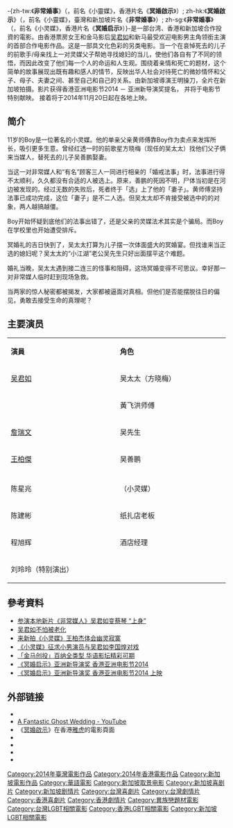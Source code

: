 {{noteTA
|T=zh-tw:非常婚事; zh-hk:冥婚啟示; zh-sg:非常婚事;
|1=zh-tw:非常婚事; zh-hk:冥婚啟示; zh-sg:非常婚事;
}}

{{Infobox Film
| name =  非常婚事
| original_name = ''A Fantastic Ghost Wedding'''''
| image = A Fantastic Ghost Wedding (TW DVD cover).jpg
| caption = 臺灣版DVD封面
| director = 王明
| producer = 吴慧芬<br/>廖永丰
| writer = 王明<br/>何永霖
| starring = [[吳君如|吳君如]]<br/>{{Link-en|李国煌|Mark Lee (Singaporean actor)}}<br/>[[詹瑞文|詹瑞文]]<br/>[[王柏傑|王柏傑]]
| music = 张顺康
| endtheme  = 吳君如〈是你讓我心動〉(華語)<br/>吳君如〈朝朝暮暮〉(粵語)
| cinematography = 刘财富
| editing = 严文忠<br/>邝志良
| released = {{flagicon|SIN}}　{{film date|2014|11|20}}<br/>{{flagicon|HK}}　{{film date|2014|12|4}}<br/>{{flagicon|MYS}}{{flagicon|BRN}}　2015年1月1日
| runtime = 97 分鐘
| country = {{台灣電影產地}}<br>{{香港電影產地}}<br>{{新加坡電影產地}}
| language = 华语<br>粵语<br>英语
| cn_name = 非常婚事
| tw_name = 非常婚事
| hk_name = 小靈媒<br>冥婚啟示
| sg_name = 非常婚事
}}

-{zh-tw:《'''非常婚事'''》（{{lang-en|''A Fantastic Ghost Wedding''}}，前名《小靈媒》{{lang|en|''Little Medium Boy''}}，香港片名《'''冥婚啟示'''》{{lang|en|'''''Revelation of Ghost Marriage'''''}}）; zh-hk:《'''冥婚啟示'''》（{{lang-en|''Revelation of Ghost Marriage''}}，前名《小靈媒》{{lang|en|''Little Medium Boy''}}，臺灣和新加坡片名《'''非常婚事'''》{{lang|en|'''''A Fantastic Ghost Wedding'''''}}）; zh-sg:《'''非常婚事'''》（{{lang-en|''A Fantastic Ghost Wedding''}}，前名《小灵媒》{{lang|en|''Little Medium Boy''}}，香港片名《'''冥婚启示'''》{{lang|en|'''''Revelation of Ghost Marriage'''''}}）}-是一部台湾、香港和新加坡合作投資的電影。由香港票房女王和金马影后[[吴君如|吴君如]]和新马最受欢迎电影男主角{{Link-en|李国煌|Mark Lee (Singaporean actor)}}领銜主演的首部合作电影作品。这是一部具文化色彩的另类电影。当一个在哀悼死去的儿子的前歌手/母亲找上一对灵媒父子帮她寻找媳妇的当儿，使他们各自有了不同的领悟，而因此改变了他们每一个人的命运和人生观。围绕着亲情和死亡的题材，这个简单的故事展现出既有趣和感人的情节，反映出华人社会对待死亡的微妙情怀和父子、母子、夫妻之间、甚至自己和自己的关系。由新加坡導演王明操刀，全片在新加坡拍摄。影片获得香港亚洲电影节2014 － 亚洲新导演奖提名， 并将于电影节特别献映。 接着将于2014年11月20日起在各地上映。

==简介==
11岁的Boy是一位著名的小灵媒。他的单亲父亲黄师傅靠Boy作为卖点来发挥所长，吸引更多生意。曾经红透一时的前歌星方晓梅（现任的吴太太）找他们父子俩来当媒人，替死去的儿子吴善鹏娶妻。

当这一对非常媒人和“有名”顾客三人一同进行相亲的「婚戒法事」时，法事进行得不太顺利，久久都没有合适的人被选上。原来，善鹏的死因不明，尸体当初是在河边被发现的。经过无数的失败后，死者终于「选」上了他的「妻子」。黄师傅坚持法事已成功完成，这位「妻子」是不二人选。但吴太太却不肯接受被选中的的对象，两人越搞越僵。

Boy开始怀疑到底他们的法事出错了，还是父亲的灵媒法术其实是个骗局。而Boy在学校里也开始遭受排斥。
 
冥婚礼的吉日快到了，吴太太打算为儿子摆一次体面盛大的冥婚宴。但找谁来当正选的媳妇呢？吴太太的“小江湖”老公吴先生只好出面摆平这个难题。

婚礼当晚，吴太太遇到接二连三的怪事和阻碍，这场冥婚变得不可思议。幸好那一对非常媒人临时赶到现场急救。

当两家的惊人秘密都被揭发，大家都被逼面对真相。但他们是否能摆脱往日的偏见，勇敢去接受生命的真理呢？

==主要演员==
{|class="wikitable" style="width:60%"
|- style="background:cornflowerblue; color:white" align=center
|style="width:12%"|'''演員'''||style="width:12%"|'''角色'''
|-
|[[吴君如|吴君如]] ||吴太太（方晓梅）
|-
|{{Link-en|李国煌|Mark Lee (Singaporean actor)}} || 黃飞洪师傅
|-
|[[詹瑞文|詹瑞文]] || 吴先生
|-
|[[王柏傑|王柏傑]] || 吴善鹏
|-
|{{Link-de|肯治·費茲傑羅|Kenji Fitzgerald}} || {{lang|en|Ryan}}
|-
|陈星兆  ||{{lang|en|Boy}}（小灵媒）
|-
|陈建彬  ||纸扎店老板
|-
|程旭辉  ||酒店经理
|-
|刘玲玲（特别演出）||
|}

== 參考資料 ==
*[https://web.archive.org/web/20141007152333/http://showbiz.omy.sg/Showbiz/E-News/story20141004-296741 参演本地新片《非常媒人》吴君如变蔡琴 “上身”]
*[https://web.archive.org/web/20141006081536/http://cnews.cari.com.my/news.php?id=663906 吴君如不怕被老化]
*[http://www.zaobao.com.sg/culture/entertainment/stars/story20130713-227480 来新拍《小灵媒》王柏杰体会幽灵寂寞]
*[http://dev.mypaper.sg/entertainment/xiao-ling-mei-zheng-qiu-xiao-nan-yan-yuan-yu-wu-jun-ru-li-guo-huang-dui-xi-20130423 《小灵媒》征求小男演员与吴君如李国煌对戏]{{dead link|date=2018年5月 |bot=InternetArchiveBot |fix-attempted=yes }}
*[https://web.archive.org/web/20141019011041/http://twent.chinayes.com/Content/20110929/kdza22p6wzq4w.shtml 「金马创投」百纳全类型 华语影坛精彩可期]
*[http://timable.com/zh-cn/event/695788 《冥婚启示》亚洲新导演奖 香港亚洲电影节2014]
*[https://web.archive.org/web/20141012095923/http://www.hkaff.asia/revelationofghostmarriage.html 《冥婚启示》亚洲新导演奖 香港亚洲电影节2014 上映]

== 外部链接 ==
*{{facebook|AFantasticGhostWedding|A Fantastic Ghost Wedding 《非常婚事》}}
*[https://www.youtube.com/channel/UC4Fch7vV4DG1X966QtKUdzw A Fantastic Ghost Wedding - YouTube]
*《[https://hk.movies.yahoo.net/movie/details/25087-冥婚啟示 冥婚啟示]》在香港[[雅虎|雅虎]]的電影頁面{{zh-hk}}
*{{Mtime|218856}}
*{{douban}}
*{{Amg movie|618829}}
*{{imdb title|3460062}}

[[Category:2014年臺灣電影作品|Category:2014年臺灣電影作品]]
[[Category:2014年香港電影作品|Category:2014年香港電影作品]]
[[Category:新加坡電影作品|Category:新加坡電影作品]]
[[Category:華語電影|Category:華語電影]]
[[Category:新加坡取景电影|Category:新加坡取景电影]]
[[Category:新加坡喜剧片|Category:新加坡喜剧片]]
[[Category:新加坡剧情片|Category:新加坡剧情片]]
[[Category:台灣喜劇片|Category:台灣喜劇片]]
[[Category:台灣劇情片|Category:台灣劇情片]]
[[Category:香港喜劇片|Category:香港喜劇片]]
[[Category:香港劇情片|Category:香港劇情片]]
[[Category:異族戀題材電影|Category:異族戀題材電影]]
[[Category:台灣LGBT相關電影|Category:台灣LGBT相關電影]]
[[Category:香港LGBT相關電影|Category:香港LGBT相關電影]]
[[Category:新加坡LGBT相關電影|Category:新加坡LGBT相關電影]]